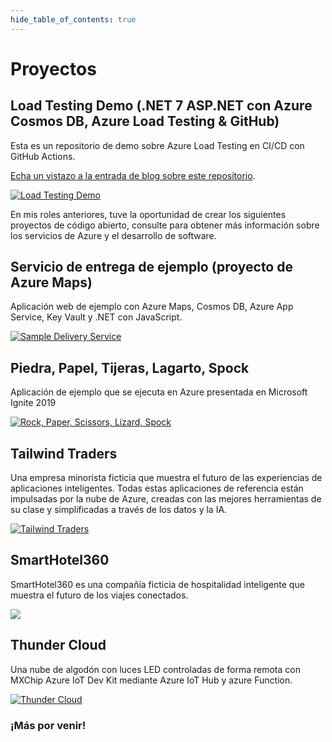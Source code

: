 ```yaml
---
hide_table_of_contents: true
---
```

# Proyectos

## Load Testing Demo (.NET 7 ASP.NET con Azure Cosmos DB, Azure Load Testing & GitHub)

Esta es un repositorio de demo sobre Azure Load Testing en CI/CD con GitHub Actions.

[Echa un vistazo a la entrada de blog sobre este repositorio](https://xpirit.com/adding-load-testing-to-your-workflows).

[![Load Testing Demo](pathname:///img/LoadTesting/LoadTestingWebApp.jpg)](https://github.com/dsanchezcr/LoadTestingDemo)

En mis roles anteriores, tuve la oportunidad de crear los siguientes proyectos de código abierto, consulte para obtener más información sobre los servicios de Azure y el desarrollo de software.

## Servicio de entrega de ejemplo (proyecto de Azure Maps)

Aplicación web de ejemplo con Azure Maps, Cosmos DB, Azure App Service, Key Vault y .NET con JavaScript.

[![Sample Delivery Service](https://raw.githubusercontent.com/dsanchezcr/SampleDeliveryService/main/Images/App.gif)](https://github.com/dsanchezcr/SampleDeliveryService)

## Piedra, Papel, Tijeras, Lagarto, Spock

Aplicación de ejemplo que se ejecuta en Azure presentada en Microsoft Ignite 2019

[![Rock, Paper, Scissors, Lizard, Spock](https://raw.githubusercontent.com/microsoft/RockPaperScissorsLizardSpock/main/Documents/Images/RPSLS.gif)](https://github.com/microsoft/RockPaperScissorsLizardSpock)

## Tailwind Traders

Una empresa minorista ficticia que muestra el futuro de las experiencias de aplicaciones inteligentes. Todas estas aplicaciones de referencia están impulsadas por la nube de Azure, creadas con las mejores herramientas de su clase y simplificadas a través de los datos y la IA.

[![Tailwind Traders](https://raw.githubusercontent.com/microsoft/TailwindTraders/master/Documents/Images/Logo.png)](https://github.com/microsoft/TailwindTraders)

## SmartHotel360

SmartHotel360 es una compañía ficticia de hospitalidad inteligente que muestra el futuro de los viajes conectados.

[![](https://raw.githubusercontent.com/microsoft/SmartHotel360/master/Documents/Images/Logo.png)](https://github.com/microsoft/SmartHotel360)

## Thunder Cloud

Una nube de algodón con luces LED controladas de forma remota con MXChip Azure IoT Dev Kit mediante Azure IoT Hub y azure Function.

[![Thunder Cloud](https://raw.githubusercontent.com/dsanchezcr/Thundercloud/main/Images/Thundercloud.gif)](https://github.com/dsanchezcr/Thundercloud)

### ¡Más por venir!